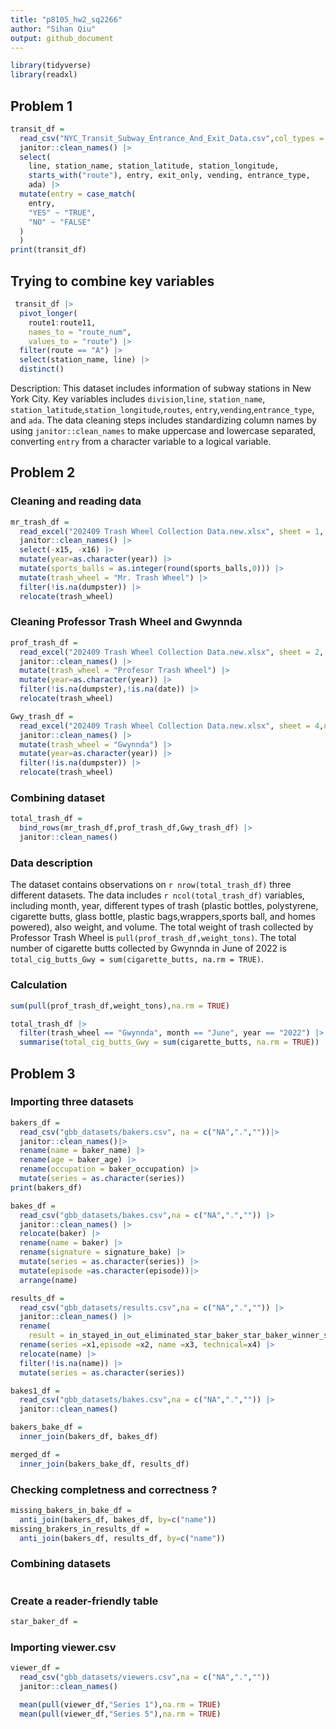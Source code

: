 ```yaml
---
title: "p8105_hw2_sq2266"
author: "Sihan Qiu"
output: github_document
---
```





```r
library(tidyverse)
library(readxl)
```

## Problem 1
```r
transit_df = 
  read_csv("NYC_Transit_Subway_Entrance_And_Exit_Data.csv",col_types = cols(Route8 = "c", Route9 = "c", Route10 = "c", Route11 = "c")) |>
  janitor::clean_names() |>
  select(
    line, station_name, station_latitude, station_longitude, 
    starts_with("route"), entry, exit_only, vending, entrance_type, 
    ada) |> 
  mutate(entry = case_match(
    entry,
    "YES" ~ "TRUE",
    "NO" ~ "FALSE"
  )
  )
print(transit_df)
```

## Trying to combine key variables
```r
 transit_df |> 
  pivot_longer(
    route1:route11,
    names_to = "route_num",
    values_to = "route") |> 
  filter(route == "A") |> 
  select(station_name, line) |> 
  distinct()
```


Description: 
This dataset includes information of subway stations in New York City. Key variables includes `division`,`line`, `station_name`, `station_latitude`,`station_longitude`,`routes`, `entry`,`vending`,`entrance_type`, and `ada`. The data cleaning steps includes standardizing column names by using `janitor::clean_names` to make uppercase and lowercase separated, converting `entry` from a character variable to a logical variable. 




## Problem 2
### Cleaning and reading data
```r
mr_trash_df = 
  read_excel("202409 Trash Wheel Collection Data.new.xlsx", sheet = 1, skip = 1) |>
  janitor::clean_names() |>
  select(-x15, -x16) |>
  mutate(year=as.character(year)) |>
  mutate(sports_balls = as.integer(round(sports_balls,0))) |>
  mutate(trash_wheel = "Mr. Trash Wheel") |>
  filter(!is.na(dumpster)) |>
  relocate(trash_wheel) 
```

### Cleaning Professor Trash Wheel and Gwynnda
```r
prof_trash_df = 
  read_excel("202409 Trash Wheel Collection Data.new.xlsx", sheet = 2, na = c("NA",".",""),skip = 1) |>
  janitor::clean_names() |>
  mutate(trash_wheel = "Profesor Trash Wheel") |>
  mutate(year=as.character(year)) |>
  filter(!is.na(dumpster),!is.na(date)) |>
  relocate(trash_wheel)
```

```r
Gwy_trash_df = 
  read_excel("202409 Trash Wheel Collection Data.new.xlsx", sheet = 4,na = c("NA",".","")) |>
  janitor::clean_names() |>
  mutate(trash_wheel = "Gwynnda") |>
  mutate(year=as.character(year)) |>
  filter(!is.na(dumpster)) |>
  relocate(trash_wheel)
```

### Combining dataset
```r
total_trash_df = 
  bind_rows(mr_trash_df,prof_trash_df,Gwy_trash_df) |>
  janitor::clean_names()
```

### Data description

The dataset contains observations on `r nrow(total_trash_df)` three different datasets. The data includes `r ncol(total_trash_df)` variables, including month, year, different types of trash (plastic bottles, polystyrene, cigarette butts, glass bottle, plastic bags,wrappers,sports ball, and homes powered), also weight, and volume. The total weight of trash collected by Professor Trash Wheel is `pull(prof_trash_df,weight_tons)`. The total number of cigarette butts collected by Gwynnda in June of 2022 is `total_cig_butts_Gwy = sum(cigarette_butts, na.rm = TRUE)`.

### Calculation
```r
sum(pull(prof_trash_df,weight_tons),na.rm = TRUE)
```

```r
total_trash_df |>
  filter(trash_wheel == "Gwynnda", month == "June", year == "2022") |>
  summarise(total_cig_butts_Gwy = sum(cigarette_butts, na.rm = TRUE))
```



## Problem 3

### Importing three datasets
```r
bakers_df = 
  read_csv("gbb_datasets/bakers.csv", na = c("NA",".",""))|>
  janitor::clean_names()|>
  rename(name = baker_name) |>
  rename(age = baker_age) |>
  rename(occupation = baker_occupation) |>
  mutate(series = as.character(series))
print(bakers_df)

bakes_df = 
  read_csv("gbb_datasets/bakes.csv",na = c("NA",".","")) |>
  janitor::clean_names() |>
  relocate(baker) |>
  rename(name = baker) |>
  rename(signature = signature_bake) |>
  mutate(series = as.character(series)) |>
  mutate(episode =as.character(episode))|>
  arrange(name)

results_df = 
  read_csv("gbb_datasets/results.csv",na = c("NA",".","")) |>
  janitor::clean_names() |>
  rename(
    result = in_stayed_in_out_eliminated_star_baker_star_baker_winner_series_winner_runner_up_series_runner_up_wd_withdrew) |>
  rename(series =x1,episode =x2, name =x3, technical=x4) |>
  relocate(name) |>
  filter(!is.na(name)) |>
  mutate(series = as.character(series))
```

```r
bakes1_df = 
  read_csv("gbb_datasets/bakes.csv",na = c("NA",".","")) |>
  janitor::clean_names() 
```

```r
bakers_bake_df = 
  inner_join(bakers_df, bakes_df)

merged_df = 
  inner_join(bakers_bake_df, results_df) 
```

### Checking completness and correctness ?
```r
missing_bakers_in_bake_df = 
  anti_join(bakers_df, bakes_df, by=c("name"))
missing_brakers_in_results_df =
  anti_join(bakers_df, results_df, by=c("name"))
```

### Combining datasets
```r

```



### Create a reader-friendly table
```r
star_baker_df = 
```


### Importing viewer.csv
```r
viewer_df = 
  read_csv("gbb_datasets/viewers.csv",na = c("NA",".",""))
  janitor::clean_names()
```

```r
  mean(pull(viewer_df,"Series 1"),na.rm = TRUE) 
  mean(pull(viewer_df,"Series 5"),na.rm = TRUE) 
```


